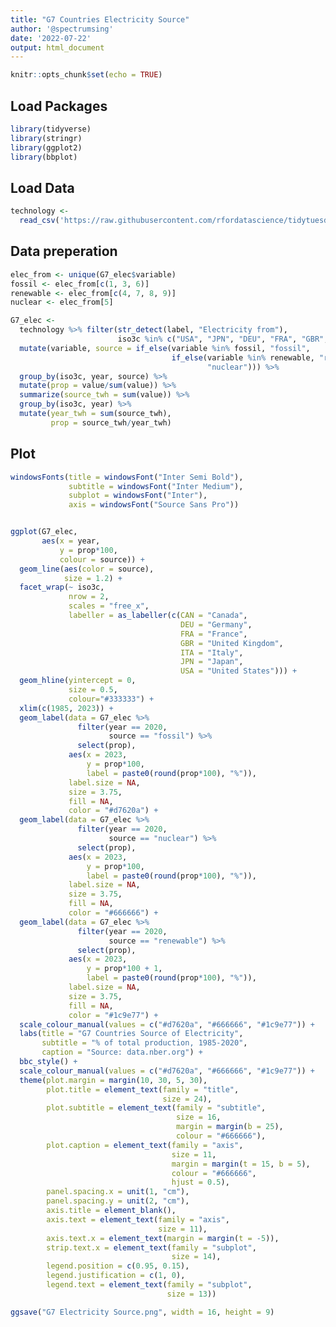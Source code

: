 ```yaml
---
title: "G7 Countries Electricity Source"
author: '@spectrumsing'
date: '2022-07-22'
output: html_document
---
```


```r
knitr::opts_chunk$set(echo = TRUE)
```

## Load Packages
```r
library(tidyverse)
library(stringr)
library(ggplot2)
library(bbplot)
```

## Load Data
```r
technology <- 
  read_csv('https://raw.githubusercontent.com/rfordatascience/tidytuesday/master/data/2022/2022-07-19/technology.csv')
```

## Data preperation
```r
elec_from <- unique(G7_elec$variable)
fossil <- elec_from[c(1, 3, 6)]
renewable <- elec_from[c(4, 7, 8, 9)]
nuclear <- elec_from[5]

G7_elec <-
  technology %>% filter(str_detect(label, "Electricity from"), 
                        iso3c %in% c("USA", "JPN", "DEU", "FRA", "GBR", "ITA", "CAN")) %>% 
  mutate(variable, source = if_else(variable %in% fossil, "fossil", 
                                    if_else(variable %in% renewable, "renewable", 
                                            "nuclear"))) %>% 
  group_by(iso3c, year, source) %>% 
  mutate(prop = value/sum(value)) %>% 
  summarize(source_twh = sum(value)) %>% 
  group_by(iso3c, year) %>% 
  mutate(year_twh = sum(source_twh), 
         prop = source_twh/year_twh)
```

## Plot
```r
windowsFonts(title = windowsFont("Inter Semi Bold"), 
             subtitle = windowsFont("Inter Medium"),
             subplot = windowsFont("Inter"),
             axis = windowsFont("Source Sans Pro"))


ggplot(G7_elec, 
       aes(x = year, 
           y = prop*100, 
           colour = source)) +
  geom_line(aes(color = source), 
            size = 1.2) +
  facet_wrap(~ iso3c, 
             nrow = 2, 
             scales = "free_x",
             labeller = as_labeller(c(CAN = "Canada",
                                      DEU = "Germany",
                                      FRA = "France",
                                      GBR = "United Kingdom",
                                      ITA = "Italy",
                                      JPN = "Japan",
                                      USA = "United States"))) +
  geom_hline(yintercept = 0, 
             size = 0.5, 
             colour="#333333") +
  xlim(c(1985, 2023)) +
  geom_label(data = G7_elec %>% 
               filter(year == 2020, 
                      source == "fossil") %>% 
               select(prop), 
             aes(x = 2023, 
                 y = prop*100, 
                 label = paste0(round(prop*100), "%")),
             label.size = NA,
             size = 3.75, 
             fill = NA,
             color = "#d7620a") +
  geom_label(data = G7_elec %>% 
               filter(year == 2020, 
                      source == "nuclear") %>% 
               select(prop), 
             aes(x = 2023, 
                 y = prop*100, 
                 label = paste0(round(prop*100), "%")),
             label.size = NA,
             size = 3.75, 
             fill = NA,
             color = "#666666") +
  geom_label(data = G7_elec %>% 
               filter(year == 2020, 
                      source == "renewable") %>% 
               select(prop), 
             aes(x = 2023, 
                 y = prop*100 + 1, 
                 label = paste0(round(prop*100), "%")),
             label.size = NA,
             size = 3.75,
             fill = NA,
             color = "#1c9e77") +
  scale_colour_manual(values = c("#d7620a", "#666666", "#1c9e77")) +
  labs(title = "G7 Countries Source of Electricity", 
       subtitle = "% of total production, 1985-2020",
       caption = "Source: data.nber.org") +
  bbc_style() +
  scale_colour_manual(values = c("#d7620a", "#666666", "#1c9e77")) +
  theme(plot.margin = margin(10, 30, 5, 30),
        plot.title = element_text(family = "title",
                                  size = 24),
        plot.subtitle = element_text(family = "subtitle",
                                     size = 16, 
                                     margin = margin(b = 25),
                                     colour = "#666666"),
        plot.caption = element_text(family = "axis",
                                    size = 11, 
                                    margin = margin(t = 15, b = 5), 
                                    colour = "#666666", 
                                    hjust = 0.5),
        panel.spacing.x = unit(1, "cm"),
        panel.spacing.y = unit(2, "cm"),
        axis.title = element_blank(),
        axis.text = element_text(family = "axis",
                                 size = 11),
        axis.text.x = element_text(margin = margin(t = -5)),
        strip.text.x = element_text(family = "subplot",
                                    size = 14),
        legend.position = c(0.95, 0.15),
        legend.justification = c(1, 0),
        legend.text = element_text(family = "subplot",
                                   size = 13))

ggsave("G7 Electricity Source.png", width = 16, height = 9)
```
